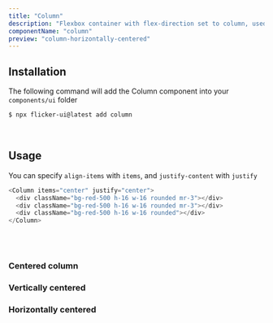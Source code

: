 ```yaml
---
title: "Column"
description: "Flexbox container with flex-direction set to column, used for improved code readability"
componentName: "column"
preview: "column-horizontally-centered"
---
```



## Installation

The following command will add the Column component into your `components/ui` folder

```bash
$ npx flicker-ui@latest add column
```

<br />

## Usage

You can specify `align-items` with `items`, and `justify-content` with `justify`

```js /items="center"/ /justify="center"/
<Column items="center" justify="center">
  <div className="bg-red-500 h-16 w-16 rounded mr-3"></div>
  <div className="bg-red-500 h-16 w-16 rounded mr-3"></div>
  <div className="bg-red-500 h-16 w-16 rounded"></div>
</Column>
```

<br />
<br />

### Centered column

<PreviewBox className="mb-12" component="column-default"/>

### Vertically centered

<PreviewBox className="mb-12" component="column-vertically-centered"/>

### Horizontally centered

<PreviewBox component="column-horizontally-centered"/>